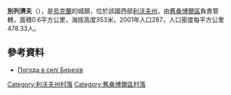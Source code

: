{{coord|49|31|16|N|22|54|15|E|scale:100000|display=title}}

'''別列濟夫'''（{{lang-uk|Березів}}），是[[烏克蘭|烏克蘭]]的城鎮，位於該國西部[[利沃夫州|利沃夫州]]，由[[舊桑博爾區|舊桑博爾區]]負責管轄，面積0.6平方公里，海拔高度353米，2001年人口287，人口密度每平方公里478.33人。	

==參考資料==
* [http://weather.in.ua/ua/l'vovskaja/941 Погода в селі Березів]{{Wayback|url=http://weather.in.ua/ua/l%27vovskaja/941 |date=20111221150834 }}

[[Category:利沃夫州村落|Category:利沃夫州村落]]
[[Category:舊桑博爾區村落|Category:舊桑博爾區村落]]


{{Lviv-geo-stub}}